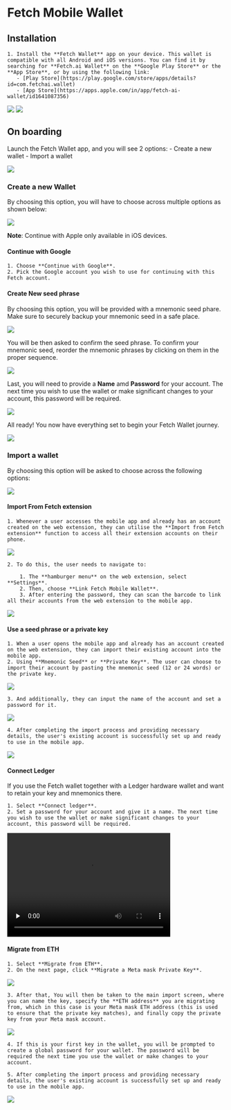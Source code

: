 # Fetch Mobile Wallet

## Installation

    1. Install the **Fetch Wallet** app on your device. This wallet is compatible with all Android and iOS versions. You can find it by searching for **Fetch.ai Wallet** on the **Google Play Store** or the **App Store**, or by using the following link:
       - [Play Store](https://play.google.com/store/apps/details?id=com.fetchai.wallet)
       - [App Store](https://apps.apple.com/in/app/fetch-ai-wallet/id1641087356)

![](src/images/guides/wallet/mobile_android.png)
![](src/images/guides/wallet/mobile_iOS.png)

## On boarding

Launch the Fetch Wallet app, and you will see 2 options:
       - Create a new wallet
       - Import a wallet

![](src/images/guides/wallet/mobile_2.png)

### Create a new Wallet

By choosing this option, you will have to choose across multiple options as shown below:

![](src/images/guides/wallet/mobile_3.png)

**Note**: Continue with Apple only available in iOS devices.

#### Continue with Google

    1. Choose **Continue with Google**.
    2. Pick the Google account you wish to use for continuing with this Fetch account.

#### Create New seed phrase

By choosing this option, you will be provided with a mnemonic seed phare. Make sure to securely backup your mnemonic seed in a safe place.

![](src/images/guides/wallet/mobile_5.png)

You will be then asked to confirm the seed phrase. To confirm your mnemonic seed, reorder the mnemonic phrases by clicking on them in the proper sequence.

![](src/images/guides/wallet/mobile_13.png)

Last, you will need to provide a **Name** amd **Password** for your account. The next time you wish to use the wallet or make significant changes to your account, this password will be required.

![](src/images/guides/wallet/mobile_7.png)

All ready! You now have everything set to begin your Fetch Wallet journey.

![](src/images/guides/wallet/mobile_8.png)

### Import a wallet

By choosing this option will be asked to choose across the following options:

![](src/images/guides/wallet/mobile_9.png)

#### Import From Fetch extension

    1. Whenever a user accesses the mobile app and already has an account created on the web extension, they can utilise the **Import from Fetch extension** function to access all their extension accounts on their phone.

![](src/images/guides/wallet/mobile_10.png)

    2. To do this, the user needs to navigate to:

        1. The **hamburger menu** on the web extension, select **Settings**.
        2. Then, choose **Link Fetch Mobile Wallet**.
        3. After entering the password, they can scan the barcode to link all their accounts from the web extension to the mobile app.

![](src/images/guides/wallet/mobile_8.png)

#### Use a seed phrase or a private key

    1. When a user opens the mobile app and already has an account created on the web extension, they can import their existing account into the mobile app.
    2. Using **Mnemonic Seed** or **Private Key**. The user can choose to import their account by pasting the mnemonic seed (12 or 24 words) or the private key.

![](src/images/guides/wallet/mobile_6.png)

    3. And additionally, they can input the name of the account and set a password for it.

![](src/images/guides/wallet/mobile_7.png)

    4. After completing the import process and providing necessary details, the user's existing account is successfully set up and ready to use in the mobile app.

![](src/images/guides/wallet/mobile_8.png)

#### Connect Ledger

If you use the Fetch wallet together with a Ledger hardware wallet and want to retain your key and mnemonics there.

    1. Select **Connect ledger**.
    2. Set a password for your account and give it a name. The next time you wish to use the wallet or make significant changes to your account, this password will be required.

<video width="377" height="240" controls preload="none">
      <source src="https://github.com/fetchai/fetch-wallet/assets/137136919/15d96d12-1da2-4a9b-aa65-e1b554f4b671" type="video/mp4" />
      <track
        src="/path/to/captions.vtt"
        kind="subtitles"
        srcLang="en"
        label="English"
      />
      Your browser does not support the video tag.
</video>

#### Migrate from ETH

    1. Select **Migrate from ETH**.
    2. On the next page, click **Migrate a Meta mask Private Key**.

![](src/images/guides/wallet/mobile_9.png)

    3. After that, You will then be taken to the main import screen, where you can name the key, specify the **ETH address** you are migrating from, which in this case is your Meta mask ETH address (this is used to ensure that the private key matches), and finally copy the private key from your Meta mask account.

![](src/images/guides/wallet/mobile_17.png)

    4. If this is your first key in the wallet, you will be prompted to create a global password for your wallet. The password will be required the next time you use the wallet or make changes to your account.

    5. After completing the import process and providing necessary details, the user's existing account is successfully set up and ready to use in the mobile app.

![](src/images/guides/wallet/mobile_8.png)

